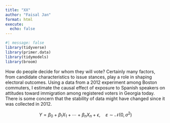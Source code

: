 ```yaml
---
title: "XX"
author: "Faisal Jan"
format: html
execute: 
  echo: false
---
```


```r
#| message: false
library(tidyverse)
library(primer.data)
library(tidymodels)
library(broom)
```

How do people decide for whom they will vote? Certainly many factors, from candidate characteristics to issue stances, play a role in shaping electoral outcomes. Using a data from a 2012 experiment among Boston commuters, I estimate the causal effect of exposure to Spanish speakers on attitudes toward immigration among registered voters in Georgia today. There is some concern that the stability of data might have changed since it was collected in 2012.

$$
Y = \beta_0 + \beta_1 X_1 + \cdots + \beta_n X_n + \epsilon, \quad \varepsilon \sim \mathcal{N}(0, \sigma^2)
$$